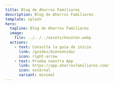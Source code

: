 ```yaml
---
title: Blog de Ahorros Familiares
description: Blog de Ahorros Familiares
template: splash
hero:
  tagline: Blog de Ahorros Familiares
  image:
    file: ../../../assets/houston.webp
  actions:
    - text: Consulta la guía de inicio
      link: /guides/bienvenida/
      icon: right-arrow
    - text: Prueba nuestra App
      link: https://app.ahorrosfamiliares.com/
      icon: external
      variant: minimal
---
```



<CardGrid>
	<LinkCard
		title="Valoración ASML Octubre 2024 - Q3 Resultados Error Publicación Resultados"
  		href="./valoración-asml-octubre-2024-Q3-error-publicacion-resultados"
		description='En octubre de 2024, **ASML** publicó por error los resultados del tercer trimestre de 2024 antes de la fecha programada... un dia antes de la fecha programada.'
	/>
	<LinkCard
		title="Un Resumen de Contabilidad"
  		href="./un-resumen-de-contabilidad/"
		description='Una introducción a la contabilidad.'
	/>
	<LinkCard
		title="Tasa de Reinversión"
    		href="./tasa-de-reinversion/"
		description='Una introducción a la tasa de reinversión.'
	/>
	<LinkCard
		title="Intereses Minoritarios"
			href="./intereses-minoritarios/"
		description='Una introducción a los intereses minoritarios.'
	/>
	<LinkCard
		title="Valoración Google - Octubre 2024 - Demanda Antimonopolio"
  		href="./valoracion-alphabet-google-octubre-2024-demanda-antimonopolio/"
		description='En octubre de 2024, **Alphabet Google** se enfrentó a una demanda antimonopolio. La **Comisión Europea** y **antimonopolio de Estados Unitos* acusó a la empresa de abusar de su posición dominante en el mercado de **búsquedas en línea**. La demanda alegaba que **Google** había favorecido sus propios servicios de comparación de precios en los resultados de búsqueda, perjudicando a la competencia.'
	/>
</CardGrid>


